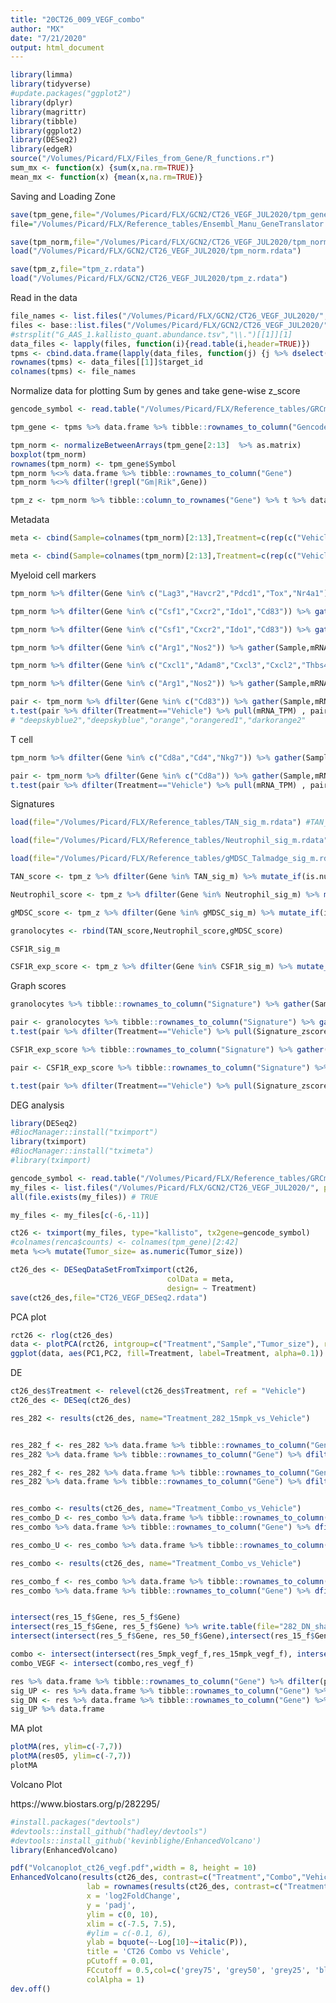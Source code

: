 ```yaml
---
title: "20CT26_009_VEGF_combo"
author: "MX"
date: "7/21/2020"
output: html_document
---
```


```r
library(limma)
library(tidyverse)
#update.packages("ggplot2")
library(dplyr)
library(magrittr)
library(tibble)
library(ggplot2)
library(DESeq2)
library(edgeR)
source("/Volumes/Picard/FLX/Files_from_Gene/R_functions.r")
sum_mx <- function(x) {sum(x,na.rm=TRUE)}
mean_mx <- function(x) {mean(x,na.rm=TRUE)}

```

Saving and Loading Zone
```r
save(tpm_gene,file="/Volumes/Picard/FLX/GCN2/CT26_VEGF_JUL2020/tpm_gene.rdata") 
file="/Volumes/Picard/FLX/Reference_tables/Ensembl_Manu_GeneTranslator.rdata")

save(tpm_norm,file="/Volumes/Picard/FLX/GCN2/CT26_VEGF_JUL2020/tpm_norm.rdata") 
load("/Volumes/Picard/FLX/GCN2/CT26_VEGF_JUL2020/tpm_norm.rdata")

save(tpm_z,file="tpm_z.rdata")
load("/Volumes/Picard/FLX/GCN2/CT26_VEGF_JUL2020/tpm_z.rdata")
```

Read in the data
```r
file_names <- list.files("/Volumes/Picard/FLX/GCN2/CT26_VEGF_JUL2020/", pattern=".tsv") %>% lapply(function(i) {strsplit(i,".kallisto")[[1]][1]})
files <- base::list.files("/Volumes/Picard/FLX/GCN2/CT26_VEGF_JUL2020/", pattern=".tsv", full.names=TRUE)
#strsplit("G_AAS_1.kallisto_quant.abundance.tsv","\\.")[[1]][1]
data_files <- lapply(files, function(i){read.table(i,header=TRUE)})
tpms <- cbind.data.frame(lapply(data_files, function(j) {j %>% dselect(tpm)}))
rownames(tpms) <- data_files[[1]]$target_id
colnames(tpms) <- file_names
```

Normalize data for plotting
Sum by genes
and take gene-wise z_score
```r
gencode_symbol <- read.table("/Volumes/Picard/FLX/Reference_tables/GRCm38_GENCODE2SYMBOL.txt",sep="\t",header=TRUE) %>% data.frame

tpm_gene <- tpms %>% data.frame %>% tibble::rownames_to_column("Gencode") %>% left_join(gencode_symbol, by="Gencode") %>% dselect(Symbol,everything()) %>% dselect(-Gencode) %>% group_by(Symbol) %>% mutate_if(is.numeric,sum_mx) %>% unique %>% ungroup

tpm_norm <- normalizeBetweenArrays(tpm_gene[2:13]  %>% as.matrix)
boxplot(tpm_norm)
rownames(tpm_norm) <- tpm_gene$Symbol
tpm_norm %<>% data.frame %>% tibble::rownames_to_column("Gene")
tpm_norm %<>% dfilter(!grepl("Gm|Rik",Gene))   

tpm_z <- tpm_norm %>% tibble::column_to_rownames("Gene") %>% t %>% data.frame %>% tibble::rownames_to_column("Sample") %>% mutate_if(is.numeric,mx_zscore2) %>% tibble::column_to_rownames("Sample") %>% t %>% data.frame %>% tibble::rownames_to_column("Gene")
```

Metadata
```r
meta <- cbind(Sample=colnames(tpm_norm)[2:13],Treatment=c(rep(c("Vehicle","282 15mpk BID","aVEGFR","Combo"),each=3)), Rep=rep(c(1,2,3),4), Tumor_size=c(124,303,76,238,165,301,47,95,248,175,147,108)) %>% data.frame %>% mutate(Treatment = factor(Treatment,levels=c("Vehicle","282 15mpk BID","aVEGFR","Combo")))

meta <- cbind(Sample=colnames(tpm_norm)[2:13],Treatment=c(rep(c("Vehicle","282_15mpk","aVEGFR","Combo"),each=3)), Rep=rep(c(1,2,3),4), Tumor_size=c(124,303,76,238,165,301,47,95,248,175,147,108)) %>% data.frame %>% mutate(Treatment = factor(Treatment,levels=c("Vehicle","282_15mpk","aVEGFR","Combo")))
```
Myeloid cell markers
```r
tpm_norm %>% dfilter(Gene %in% c("Lag3","Havcr2","Pdcd1","Tox","Nr4a1"))%>% gather(Sample,mRNA_TPM,-Gene)  %>% left_join(meta,by=c("Sample"))  %>% ggplot(aes(x=Treatment, y=mRNA_TPM, fill=Treatment)) + geom_boxplot() + geom_point() + facet_wrap(~Gene, scales="free_y", ncol=1) + nolegend() + theme(axis.text.x = element_text(angle=45,size=12, vjust=1, hjust=1),strip.text=element_text(size=12)) + xlab("") + ylim(0,NA) + scale_fill_manual(values=c("grey50","dodgerblue3","deepskyblue2","deepskyblue","orange","orangered1","darkorange2","darkorange1")) 

tpm_norm %>% dfilter(Gene %in% c("Csf1","Cxcr2","Ido1","Cd83")) %>% gather(Sample,mRNA_TPM,-Gene)  %>% left_join(meta,by=c("Sample"))  %>% ggplot(aes(x=Treatment, y=mRNA_TPM, fill=Treatment)) + geom_boxplot() + geom_point() + facet_wrap(~Gene, scales="free_y", ncol=1) + nolegend() + theme(axis.text.x = element_text(angle=45,size=12, vjust=1, hjust=1),strip.text=element_text(size=12)) + xlab("") + ylim(0,NA) + scale_fill_manual(values=c("grey50","#0A95A7","#FE9F33","#E5541B")) 

tpm_norm %>% dfilter(Gene %in% c("Csf1","Cxcr2","Ido1","Cd83")) %>% gather(Sample,mRNA_TPM,-Gene)  %>% left_join(meta,by=c("Sample"))  %>% ggplot(aes(x=Treatment, y=mRNA_TPM, fill=Treatment)) + geom_boxplot() + geom_point(aes(size=Tumor_size,alpha=0.5)) + facet_wrap(~Gene, scales="free_y", ncol=1) + nolegend() + theme(axis.text.x = element_text(angle=45,size=12, vjust=1, hjust=1),strip.text=element_text(size=12)) + xlab("") + ylim(0,NA) + scale_fill_manual(values=c("grey50","#0A95A7","#FE9F33","#E5541B")) 

tpm_norm %>% dfilter(Gene %in% c("Arg1","Nos2")) %>% gather(Sample,mRNA_TPM,-Gene)  %>% left_join(meta,by=c("Sample"))  %>% ggplot(aes(x=Treatment, y=mRNA_TPM, fill=Treatment)) + geom_boxplot() + geom_point() + facet_wrap(~Gene, scales="free_y", ncol=1) + nolegend() + theme(axis.text.x = element_text(angle=45,size=12, vjust=1, hjust=1),strip.text=element_text(size=12)) + xlab("") + ylim(0,NA) + scale_fill_manual(values=c("grey50","#0A95A7","#FE9F33","#E5541B")) 

tpm_norm %>% dfilter(Gene %in% c("Cxcl1","Adam8","Cxcl3","Cxcl2","Thbs4")) %>% gather(Sample,mRNA_TPM,-Gene)  %>% left_join(meta,by=c("Sample"))  %>% ggplot(aes(x=Treatment, y=mRNA_TPM, fill=Treatment)) + geom_boxplot() + geom_point() + facet_wrap(~Gene, scales="free_y", ncol=1) + nolegend() + theme(axis.text.x = element_text(angle=45,size=12, vjust=1, hjust=1),strip.text=element_text(size=12)) + xlab("") + ylim(0,NA) + scale_fill_manual(values=c("grey50","#0A95A7","#FE9F33","#E5541B")) 

tpm_norm %>% dfilter(Gene %in% c("Arg1","Nos2")) %>% gather(Sample,mRNA_TPM,-Gene)  %>% left_join(meta,by=c("Sample"))  %>% ggplot(aes(x=Treatment, y=mRNA_TPM, fill=Treatment)) + geom_boxplot() + geom_point(aes(size=Tumor_size, alpha=0.5)) + facet_wrap(~Gene, scales="free_y", ncol=1) + nolegend() + theme(axis.text.x = element_text(angle=45,size=12, vjust=1, hjust=1),strip.text=element_text(size=12)) + xlab("") + ylim(0,NA) + scale_fill_manual(values=c("grey50","#0A95A7","#FE9F33","#E5541B")) 

pair <- tpm_norm %>% dfilter(Gene %in% c("Cd83")) %>% gather(Sample,mRNA_TPM,-Gene)  %>% left_join(meta,by=c("Sample")) 
t.test(pair %>% dfilter(Treatment=="Vehicle") %>% pull(mRNA_TPM) , pair %>% dfilter(Treatment=="Combo") %>% pull(mRNA_TPM) , alternative="two.sided")
# "deepskyblue2","deepskyblue","orange","orangered1","darkorange2"
```
T cell
```r
tpm_norm %>% dfilter(Gene %in% c("Cd8a","Cd4","Nkg7")) %>% gather(Sample,mRNA_TPM,-Gene)  %>% left_join(meta,by=c("Sample"))  %>% ggplot(aes(x=Treatment, y=mRNA_TPM, fill=Treatment)) + geom_boxplot() + geom_point(aes(size=Tumor_size, alpha=0.3)) + facet_wrap(~Gene, scales="free_y", ncol=1) + nolegend() + theme(axis.text.x = element_text(angle=45,size=12, vjust=1, hjust=1),strip.text=element_text(size=12)) + xlab("") + ylim(0,NA) + scale_fill_manual(values=c("grey50","#0A95A7","#FE9F33","#E5541B")) + scale_color_manual(values=c("grey50","#0A95A7","#FE9F33","#E5541B")) 

pair <- tpm_norm %>% dfilter(Gene %in% c("Cd8a")) %>% gather(Sample,mRNA_TPM,-Gene)  %>% left_join(meta,by=c("Sample")) 
t.test(pair %>% dfilter(Treatment=="Vehicle") %>% pull(mRNA_TPM) , pair %>% dfilter(Treatment=="282_15mpk") %>% pull(mRNA_TPM) , alternative="two.sided")

```

Signatures
```r

load(file="/Volumes/Picard/FLX/Reference_tables/TAN_sig_m.rdata") #TAN_sig_m

load(file="/Volumes/Picard/FLX/Reference_tables/Neutrophil_sig_m.rdata") # Neutrophil_sig_m, 

load(file="/Volumes/Picard/FLX/Reference_tables/gMDSC_Talmadge_sig_m.rdata") #gMDSC_sig_m

TAN_score <- tpm_z %>% dfilter(Gene %in% TAN_sig_m) %>% mutate_if(is.numeric,mean_mx) %>% dselect(-Gene) %>% unique %>% ungroup %>% mutate(rownames="TAN_score") %>% tibble::column_to_rownames("rownames")

Neutrophil_score <- tpm_z %>% dfilter(Gene %in% Neutrophil_sig_m) %>% mutate_if(is.numeric,mean_mx) %>% dselect(-Gene) %>% unique %>% ungroup %>% mutate(rownames="Neutrophil_score") %>% tibble::column_to_rownames("rownames")

gMDSC_score <- tpm_z %>% dfilter(Gene %in% gMDSC_sig_m) %>% mutate_if(is.numeric,mean_mx) %>% dselect(-Gene) %>% unique %>% ungroup %>% mutate(rownames="gMDSC_score") %>% tibble::column_to_rownames("rownames")

granolocytes <- rbind(TAN_score,Neutrophil_score,gMDSC_score)

CSF1R_sig_m

CSF1R_exp_score <- tpm_z %>% dfilter(Gene %in% CSF1R_sig_m) %>% mutate_if(is.numeric,mean_mx) %>% dselect(-Gene) %>% unique %>% ungroup %>% mutate(rownames="TAM_score_CSF1R_study") %>% tibble::column_to_rownames("rownames")

```
Graph scores
```r
granolocytes %>% tibble::rownames_to_column("Signature") %>% gather(Sample,Signature_zscore,-Signature) %>% left_join(meta,by=c("Sample")) %>% ggplot(aes(x=Treatment, y=Signature_zscore, fill=Treatment)) + geom_boxplot() + geom_point(aes(size=Tumor_size, alpha=0.5)) + facet_wrap(~Signature, scales="free_y", ncol=1) + nolegend() + theme(axis.text.x = element_text(angle=45,size=12, vjust=1, hjust=1),strip.text=element_text(size=12)) + xlab("") + scale_fill_manual(values=c("grey50","#0A95A7","#FE9F33","#E5541B")) 

pair <- granolocytes %>% tibble::rownames_to_column("Signature") %>% gather(Sample,Signature_zscore,-Signature) %>% left_join(meta,by=c("Sample")) %>% dfilter(Signature %in% c("TAN_score"))
t.test(pair %>% dfilter(Treatment=="Vehicle") %>% pull(Signature_zscore) , pair %>% dfilter(Treatment=="Combo") %>% pull(Signature_zscore) , alternative="two.sided")

CSF1R_exp_score %>% tibble::rownames_to_column("Signature") %>% gather(Sample,Signature_zscore,-Signature) %>% left_join(meta,by=c("Sample")) %>% ggplot(aes(x=Treatment, y=Signature_zscore, fill=Treatment)) + geom_boxplot() + geom_point() + facet_wrap(~Signature, scales="free_y", ncol=1) + nolegend() + theme(axis.text.x = element_text(angle=45,size=12, vjust=1, hjust=1),strip.text=element_text(size=12)) + xlab("") + scale_fill_manual(values=c("grey50","#0A95A7","#FE9F33","#E5541B")) 

pair <- CSF1R_exp_score %>% tibble::rownames_to_column("Signature") %>% gather(Sample,Signature_zscore,-Signature) %>% left_join(meta,by=c("Sample")) 

t.test(pair %>% dfilter(Treatment=="Vehicle") %>% pull(Signature_zscore) , pair %>% dfilter(Treatment=="Combo") %>% pull(Signature_zscore) , alternative="two.sided")

```

DEG analysis

```r
library(DESeq2)
#BiocManager::install("tximport")
library(tximport)
#BiocManager::install("tximeta")
#library(tximport)

gencode_symbol <- read.table("/Volumes/Picard/FLX/Reference_tables/GRCm38_GENCODE2SYMBOL.txt",sep="\t",header=TRUE) %>% data.frame
my_files <- list.files("/Volumes/Picard/FLX/GCN2/CT26_VEGF_JUL2020/", pattern=".tsv", full.names=TRUE)
all(file.exists(my_files)) # TRUE

my_files <- my_files[c(-6,-11)]

ct26 <- tximport(my_files, type="kallisto", tx2gene=gencode_symbol)
#colnames(renca$counts) <- colnames(tpm_gene)[2:42]
meta %<>% mutate(Tumor_size= as.numeric(Tumor_size))

ct26_des <- DESeqDataSetFromTximport(ct26,
                                   colData = meta,
                                   design= ~ Treatment)
save(ct26_des,file="CT26_VEGF_DESeq2.rdata")

```

PCA plot

```r
rct26 <- rlog(ct26_des)
data <- plotPCA(rct26, intgroup=c("Treatment","Sample","Tumor_size"), returnData=TRUE)
ggplot(data, aes(PC1,PC2, fill=Treatment, label=Treatment, alpha=0.1)) + geom_label(vjust = "inward", hjust = "inward") + geom_point(aes(size=Tumor_size))
```

DE
```r
ct26_des$Treatment <- relevel(ct26_des$Treatment, ref = "Vehicle")
ct26_des <- DESeq(ct26_des)

res_282 <- results(ct26_des, name="Treatment_282_15mpk_vs_Vehicle")


res_282_f <- res_282 %>% data.frame %>% tibble::rownames_to_column("Gene") %>% dfilter(padj <= 0.05,log2FoldChange <= -1) %>% arrange(pvalue) %>% dfilter(!grepl("Gm|Rik",Gene))   
res_282 %>% data.frame %>% tibble::rownames_to_column("Gene") %>% dfilter(padj <= 0.05,log2FoldChange <= -1) %>% arrange(pvalue) %>% dfilter(!grepl("Gm|Rik",Gene)) %>% write.table(file="/Volumes/Picard/FLX/GCN2/CT26_VEGF_JUL2020/282_DN.txt", quote=FALSE, sep="\t", row.names = FALSE)

res_282_f <- res_282 %>% data.frame %>% tibble::rownames_to_column("Gene") %>% dfilter(padj <= 0.1,log2FoldChange >= 1) %>% arrange(pvalue) %>% dfilter(!grepl("Gm|Rik",Gene))   
res_282 %>% data.frame %>% tibble::rownames_to_column("Gene") %>% dfilter(padj <= 0.05,log2FoldChange >= 1) %>% arrange(pvalue) %>% dfilter(!grepl("Gm|Rik",Gene)) %>% write.table(file="/Volumes/Picard/FLX/GCN2/CT26_VEGF_JUL2020/282_UP.txt", quote=FALSE, sep="\t", row.names = FALSE)


res_combo <- results(ct26_des, name="Treatment_Combo_vs_Vehicle")
res_combo_D <- res_combo %>% data.frame %>% tibble::rownames_to_column("Gene") %>% dfilter(padj <= 0.05,log2FoldChange <= -1) %>% arrange(pvalue) %>% dfilter(!grepl("Gm|Rik",Gene))   
res_combo %>% data.frame %>% tibble::rownames_to_column("Gene") %>% dfilter(padj <= 0.05,log2FoldChange <= -1) %>% arrange(pvalue) %>% dfilter(!grepl("Gm|Rik",Gene)) %>% write.table(file="/Volumes/Picard/FLX/GCN2/CT26_VEGF_JUL2020/Combo_DN.txt", quote=FALSE, sep="\t", row.names = FALSE)

res_combo_U <- res_combo %>% data.frame %>% tibble::rownames_to_column("Gene") %>% dfilter(padj <= 0.05,log2FoldChange >= 1) %>% arrange(pvalue) %>% dfilter(!grepl("Gm|Rik",Gene))  

res_combo <- results(ct26_des, name="Treatment_Combo_vs_Vehicle")

res_combo_f <- res_combo %>% data.frame %>% tibble::rownames_to_column("Gene") %>% dfilter(padj <= 0.05,log2FoldChange >= 1) %>% arrange(pvalue) %>% dfilter(!grepl("Gm|Rik",Gene))   
res_combo %>% data.frame %>% tibble::rownames_to_column("Gene") %>% dfilter(padj <= 0.05,log2FoldChange >= 1) %>% arrange(pvalue) %>% dfilter(!grepl("Gm|Rik",Gene)) %>% write.table(file="/Volumes/Picard/FLX/GCN2/CT26_VEGF_JUL2020/Combo_UP.txt", quote=FALSE, sep="\t", row.names = FALSE)


intersect(res_15_f$Gene, res_5_f$Gene)
intersect(res_15_f$Gene, res_5_f$Gene) %>% write.table(file="282_DN_shared_5_15mpk.txt", sep="\t",quote=FALSE, row.names = FALSE)
intersect(intersect(res_5_f$Gene, res_50_f$Gene),intersect(res_15_f$Gene, res_50_f$Gene)) %>% write.table(file="282_DN_shared_64.txt", sep="\t",quote=FALSE, row.names = FALSE)

combo <- intersect(intersect(res_5mpk_vegf_f,res_15mpk_vegf_f), intersect(res_5mpk_vegf_f,res_50mpk_vegf_f))  %>% write.table(file="Combo_DN_shared.txt", sep="\t",quote=FALSE, row.names = FALSE)
combo_VEGF <- intersect(combo,res_vegf_f)

res %>% data.frame %>% tibble::rownames_to_column("Gene") %>% dfilter(pvalue <= 0.003,log2FoldChange <= -0.5) %>% arrange(pvalue) %>% dfilter(!grepl("Gm|Rik",Gene)) %>% write.table(file="RENCA_19_10_DN.txt",sep="\t", quote=FALSE,row.names = FALSE)
sig_UP <- res %>% data.frame %>% tibble::rownames_to_column("Gene") %>% dfilter(pvalue <= 0.003,log2FoldChange >= 0.5) %>% arrange(-log2FoldChange) %>% dfilter(!grepl("Gm|Rik",Gene)) %>% pull(Gene)
sig_DN <- res %>% data.frame %>% tibble::rownames_to_column("Gene") %>% dfilter(pvalue <= 0.003,log2FoldChange <= -0.5) %>% arrange(-log2FoldChange) %>% dfilter(!grepl("Gm|Rik",Gene))  %>% pull(Gene)
sig_UP %>% data.frame
```

MA plot
```r
plotMA(res, ylim=c(-7,7))
plotMA(res05, ylim=c(-7,7))
plotMA
```
Volcano Plot

https://www.biostars.org/p/282295/

```r
#install.packages("devtools")
#devtools::install_github("hadley/devtools")
#devtools::install_github('kevinblighe/EnhancedVolcano')
library(EnhancedVolcano)

pdf("Volcanoplot_ct26_vegf.pdf",width = 8, height = 10)
EnhancedVolcano(results(ct26_des, contrast=c("Treatment","Combo","Vehicle")),
                 lab = rownames(results(ct26_des, contrast=c("Treatment","Combo","Vehicle"))),
                 x = 'log2FoldChange',
                 y = 'padj',
                 ylim = c(0, 10),
                 xlim = c(-7.5, 7.5),
                 #ylim = c(-0.1, 6),
                 ylab = bquote(~-Log[10]~~italic(P)),
                 title = 'CT26 Combo vs Vehicle',
                 pCutoff = 0.01,
                 FCcutoff = 0.5,col=c('grey75', 'grey50', 'grey25', 'blue'),
                 colAlpha = 1)
dev.off()
```
